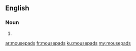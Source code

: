 {{also|mouse pads}}
==English==

===Noun===
{{head|en|noun plural form}}

# {{plural of|mousepad|lang=en}}

[[ar:mousepads]]
[[fr:mousepads]]
[[ku:mousepads]]
[[my:mousepads]]